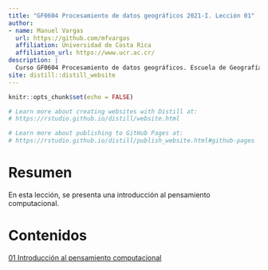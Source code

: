 ```yaml
---
title: "GF0604 Procesamiento de datos geográficos 2021-I. Lección 01"
author: 
- name: Manuel Vargas
  url: https://github.com/mfvargas
  affiliation: Universidad de Costa Rica
  affiliation_url: https://www.ucr.ac.cr/
description: |
  Curso GF0604 Procesamiento de datos geográficos. Escuela de Geografía, Universidad de Costa Rica. Primer ciclo lectivo 2021. Lección 01.
site: distill::distill_website
---
```


```r
knitr::opts_chunk$set(echo = FALSE)

# Learn more about creating websites with Distill at:
# https://rstudio.github.io/distill/website.html

# Learn more about publishing to GitHub Pages at:
# https://rstudio.github.io/distill/publish_website.html#github-pages

```

# Resumen
En esta lección, se presenta una introducción al pensamiento computacional.

# Contenidos
[01 Introducción al pensamiento computacional](https://gf0604-procesamientodatosgeograficos.github.io/2021i-leccion-01-introduccion-pensamiento-computacional/)